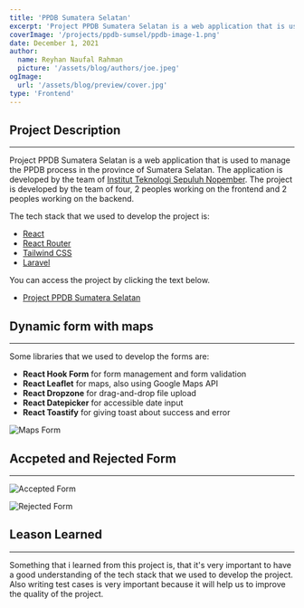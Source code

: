 ```yaml
---
title: 'PPDB Sumatera Selatan'
excerpt: 'Project PPDB Sumatera Selatan is a web application that is used to manage the PPDB process in the province of Sumatera Selatan. The application is developed by the team of Institut Teknologi Sepuluh Nopember.'
coverImage: '/projects/ppdb-sumsel/ppdb-image-1.png'
date: December 1, 2021
author:
  name: Reyhan Naufal Rahman
  picture: '/assets/blog/authors/joe.jpeg'
ogImage:
  url: '/assets/blog/preview/cover.jpg'
type: 'Frontend'
---
```


## Project Description

---

Project PPDB Sumatera Selatan is a web application that is used to manage the PPDB process in the province of Sumatera Selatan. The application is developed by the team of [Institut Teknologi Sepuluh Nopember](https://www.its.ac.id/). The project is developed by the team of four, 2 peoples working on the frontend and 2 peoples working on the backend.

The tech stack that we used to develop the project is:

- [React](https://reactjs.org/)
- [React Router](https://reacttraining.com/react-router/web/guides/quick-start)
- [Tailwind CSS](https://tailwindcss.com/)
- [Laravel](https://laravel.com/)

You can access the project by clicking the text below.

- [Project PPDB Sumatera Selatan](https://ppdbsumsel.net/)

## Dynamic form with maps

---

Some libraries that we used to develop the forms are:

- **React Hook Form** for form management and form validation
- **React Leaflet** for maps, also using Google Maps API
- **React Dropzone** for drag-and-drop file upload
- **React Datepicker** for accessible date input
- **React Toastify** for giving toast about success and error

![Maps Form](/projects/ppdb-sumsel/ppdb-image-3.png)

## Accpeted and Rejected Form

---

![Accepted Form](/projects/ppdb-sumsel/ppdb-image-2.jpeg)

![Rejected Form](/projects/ppdb-sumsel/ppdb-image-4.jpeg)

## Leason Learned

---

Something that i learned from this project is, that it's very important to have a good understanding of the tech stack that we used to develop the project. Also writing test cases is very important because it will help us to improve the quality of the project.
